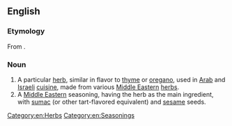 ==English==
{{wikipedia}}

===Etymology===
From {{etyl|ar|en}} {{term|زعتر|زَعْتَر‎‎|tr=zaʿtar|lang=ar}}.

===Noun===
{{en-noun|-}}

# A particular [[herb]], similar in flavor to [[thyme]] or [[oregano]], used in [[Arab]] and [[Israeli]] [[cuisine]], made from various [[Middle Eastern]] [[herb]]s.
# A [[Middle Eastern]] seasoning, having the herb as the main ingredient, with [[sumac]] (or other tart-flavored equivalent) and [[sesame]] seeds.

[[Category:en:Herbs]]
[[Category:en:Seasonings]]
